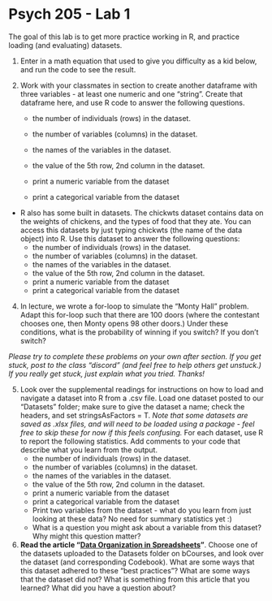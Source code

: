 # Psych 205 - Lab 1

The goal of this lab is to get more practice working in R, and practice loading (and evaluating) datasets.

1.  Enter in a math equation that used to give you difficulty as a kid below, and run the code to see the result.

2.  Work with your classmates in section to create another dataframe with three variables - at least one numeric and one "string". Create that dataframe here, and use R code to answer the following questions.

    -   the number of individuals (rows) in the dataset.

    -   the number of variables (columns) in the dataset.

    -   the names of the variables in the dataset.

    -   the value of the 5th row, 2nd column in the dataset.

    -   print a numeric variable from the dataset

    -   print a categorical variable from the dataset

-   R also has some built in datasets. The chickwts dataset contains data on the weights of chickens, and the types of food that they ate. You can access this datasets by just typing chickwts (the name of the data object) into R. Use this dataset to answer the following questions:
    -   the number of individuals (rows) in the dataset.
    -   the number of variables (columns) in the dataset.
    -   the names of the variables in the dataset.
    -   the value of the 5th row, 2nd column in the dataset.
    -   print a numeric variable from the dataset
    -   print a categorical variable from the dataset

4.  In lecture, we wrote a for-loop to simulate the "Monty Hall" problem. Adapt this for-loop such that there are 100 doors (where the contestant chooses one, then Monty opens 98 other doors.) Under these conditions, what is the probability of winning if you switch? If you don't switch?

*Please try to complete these problems on your own after section. If you get stuck, post to the class "discord" (and feel free to help others get unstuck.) If you really get stuck, just explain what you tried. Thanks!*

5.  Look over the supplemental readings for instructions on how to load and navigate a dataset into R from a .csv file. Load one dataset posted to our "Datasets" folder; make sure to give the dataset a name; check the headers, and set stringsAsFactors = T. *Note that some datasets are saved as .xlsx files, and will need to be loaded using a package - feel free to skip these for now if this feels confusing.* For each dataset, use R to report the following statistics. Add comments to your code that describe what you learn from the output.
    -   the number of individuals (rows) in the dataset.
    -   the number of variables (columns) in the dataset.
    -   the names of the variables in the dataset.
    -   the value of the 5th row, 2nd column in the dataset.
    -   print a numeric variable from the dataset
    -   print a categorical variable from the dataset
    -   Print two variables from the dataset - what do you learn from just looking at these data? No need for summary statistics yet :)
    -   What is a question you might ask about a variable from this dataset? Why might this question matter?
6.  **Read the article "[Data Organization in Spreadsheets](https://www.dropbox.com/scl/fi/4ucbwkxc8890n83n5noe7/1_DataOrganization.pdf?rlkey=h4jxxg7hjxv0h4asghdv9hr7b&dl=0)"**. Choose one of the datasets uploaded to the Datasets folder on bCourses, and look over the dataset (and corresponding Codebook). What are some ways that this dataset adhered to these "best practices"? What are some ways that the dataset did not? What is something from this article that you learned? What did you have a question about?
